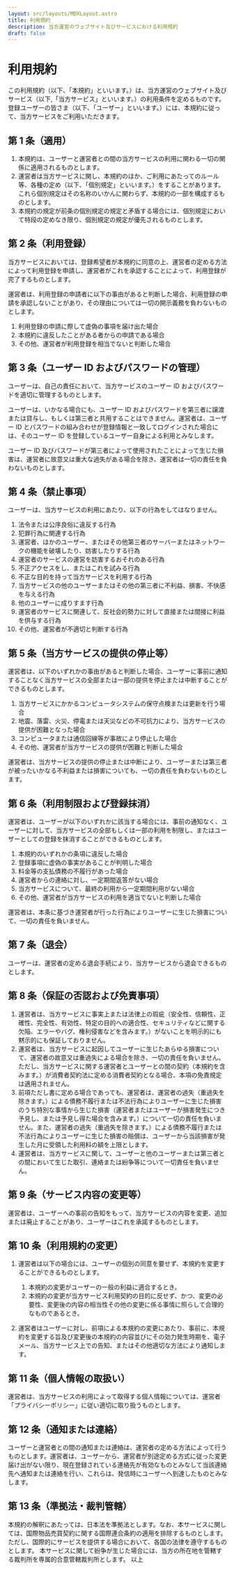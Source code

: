 ```yaml
---
layout: src/layouts/MDXLayout.astro
title: 利用規約
description: 当方運営のウェブサイト及びサービスにおける利用規約
draft: false
---
```


# 利用規約

この利用規約（以下、「本規約」といいます。）は、当方運営のウェブサイト及びサービス（以下,「当方サービス」といいます。）の利用条件を定めるものです。登録ユーザーの皆さま（以下、「ユーザー」といいます。）には、本規約に従って、当方サービスをご利用いただきます。

## 第 1 条（適用）

1. 本規約は、ユーザーと運営者との間の当方サービスの利用に関わる一切の関係に適用されるものとします。
2. 運営者は当方サービスに関し、本規約のほか、ご利用にあたってのルール等、各種の定め（以下、「個別規定」といいます。）をすることがあります。これら個別規定はその名称のいかんに関わらず、本規約の一部を構成するものとします。
3. 本規約の規定が前条の個別規定の規定と矛盾する場合には、個別規定において特段の定めなき限り、個別規定の規定が優先されるものとします。

## 第 2 条（利用登録）

当方サービスにおいては、登録希望者が本規約に同意の上、運営者の定める方法によって利用登録を申請し、運営者がこれを承認することによって、利用登録が完了するものとします。

運営者は、利用登録の申請者に以下の事由があると判断した場合、利用登録の申請を承認しないことがあり、その理由については一切の開示義務を負わないものとします。

1. 利用登録の申請に際して虚偽の事項を届け出た場合
2. 本規約に違反したことがある者からの申請である場合
3. その他、運営者が利用登録を相当でないと判断した場合

## 第 3 条（ユーザー ID およびパスワードの管理）

ユーザーは、自己の責任において、当方サービスのユーザー ID およびパスワードを適切に管理するものとします。

ユーザーは、いかなる場合にも、ユーザー ID およびパスワードを第三者に譲渡または貸与し、もしくは第三者と共用することはできません。運営者は、ユーザー ID とパスワードの組み合わせが登録情報と一致してログインされた場合には、そのユーザー ID を登録しているユーザー自身による利用とみなします。

ユーザー ID 及びパスワードが第三者によって使用されたことによって生じた損害は、運営者に故意又は重大な過失がある場合を除き、運営者は一切の責任を負わないものとします。

## 第 4 条（禁止事項）

ユーザーは、当方サービスの利用にあたり、以下の行為をしてはなりません。

1. 法令または公序良俗に違反する行為
2. 犯罪行為に関連する行為
3. 運営者、ほかのユーザー、またはその他第三者のサーバーまたはネットワークの機能を破壊したり、妨害したりする行為
4. 運営者のサービスの運営を妨害するおそれのある行為
5. 不正アクセスをし、またはこれを試みる行為
6. 不正な目的を持って当方サービスを利用する行為
7. 当方サービスの他のユーザーまたはその他の第三者に不利益、損害、不快感を与える行為
8. 他のユーザーに成りすます行為
9. 運営者のサービスに関連して、反社会的勢力に対して直接または間接に利益を供与する行為
10. その他、運営者が不適切と判断する行為

## 第 5 条（当方サービスの提供の停止等）

運営者は、以下のいずれかの事由があると判断した場合、ユーザーに事前に通知することなく当方サービスの全部または一部の提供を停止または中断することができるものとします。

1. 当方サービスにかかるコンピュータシステムの保守点検または更新を行う場合
2. 地震、落雷、火災、停電または天災などの不可抗力により、当方サービスの提供が困難となった場合
3. コンピュータまたは通信回線等が事故により停止した場合
4. その他、運営者が当方サービスの提供が困難と判断した場合

運営者は、当方サービスの提供の停止または中断により、ユーザーまたは第三者が被ったいかなる不利益または損害についても、一切の責任を負わないものとします。

## 第 6 条（利用制限および登録抹消）

運営者は、ユーザーが以下のいずれかに該当する場合には、事前の通知なく、ユーザーに対して、当方サービスの全部もしくは一部の利用を制限し、またはユーザーとしての登録を抹消することができるものとします。

1. 本規約のいずれかの条項に違反した場合
2. 登録事項に虚偽の事実があることが判明した場合
3. 料金等の支払債務の不履行があった場合
4. 運営者からの連絡に対し、一定期間返答がない場合
5. 当方サービスについて、最終の利用から一定期間利用がない場合
6. その他、運営者が当方サービスの利用を適当でないと判断した場合

運営者は、本条に基づき運営者が行った行為によりユーザーに生じた損害について、一切の責任を負いません。

## 第 7 条（退会）

ユーザーは、運営者の定める退会手続により、当方サービスから退会できるものとします。

## 第 8 条（保証の否認および免責事項）

1. 運営者は、当方サービスに事実上または法律上の瑕疵（安全性、信頼性、正確性、完全性、有効性、特定の目的への適合性、セキュリティなどに関する欠陥、エラーやバグ、権利侵害などを含みます。）がないことを明示的にも黙示的にも保証しておりません。
2. 運営者は、当方サービスに起因してユーザーに生じたあらゆる損害について、運営者の故意又は重過失による場合を除き、一切の責任を負いません。ただし、当方サービスに関する運営者とユーザーとの間の契約（本規約を含みます。）が消費者契約法に定める消費者契約となる場合、本項の免責規定は適用されません。
3. 前項ただし書に定める場合であっても、運営者は、運営者の過失（重過失を除きます。）による債務不履行または不法行為によりユーザーに生じた損害のうち特別な事情から生じた損害（運営者またはユーザーが損害発生につき予見し、または予見し得た場合を含みます。）について一切の責任を負いません。また、運営者の過失（重過失を除きます。）による債務不履行または不法行為によりユーザーに生じた損害の賠償は、ユーザーから当該損害が発生した月に受領した利用料の額を上限とします。
4. 運営者は、当方サービスに関して、ユーザーと他のユーザーまたは第三者との間において生じた取引、連絡または紛争等について一切責任を負いません。

## 第 9 条（サービス内容の変更等）

運営者は、ユーザーへの事前の告知をもって、当方サービスの内容を変更、追加または廃止することがあり、ユーザーはこれを承諾するものとします。

## 第 10 条（利用規約の変更）

1. 運営者は以下の場合には、ユーザーの個別の同意を要せず、本規約を変更することができるものとします。

   1. 本規約の変更がユーザーの一般の利益に適合するとき。
   2. 本規約の変更が当方サービス利用契約の目的に反せず、かつ、変更の必要性、変更後の内容の相当性その他の変更に係る事情に照らして合理的なものであるとき。

2. 運営者はユーザーに対し、前項による本規約の変更にあたり、事前に、本規約を変更する旨及び変更後の本規約の内容並びにその効力発生時期を、電子メール、当方サービス上での告知、またはその他適切な方法により通知します。

## 第 11 条（個人情報の取扱い）

運営者は、当方サービスの利用によって取得する個人情報については、運営者「プライバシーポリシー」に従い適切に取り扱うものとします。

## 第 12 条（通知または連絡）

ユーザーと運営者との間の通知または連絡は、運営者の定める方法によって行うものとします。運営者は、ユーザーから、運営者が別途定める方式に従った変更届け出がない限り、現在登録されている連絡先が有効なものとみなして当該連絡先へ通知または連絡を行い、これらは、発信時にユーザーへ到達したものとみなします。

## 第 13 条（準拠法・裁判管轄）

本規約の解釈にあたっては、日本法を準拠法とします。なお、本サービスに関しては、国際物品売買契約に関する国際連合条約の適用を排除するものとします。ただし、国際的にサービスを提供する場合において、各国の法律を遵守するものとします。
本サービスに関して紛争が生じた場合には、当方の所在地を管轄する裁判所を専属的合意管轄裁判所とします。
以上
